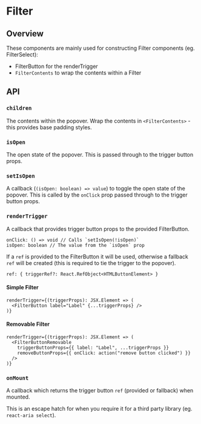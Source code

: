 
<Meta of={FilterStories} />

# Filter

<ResourceLinks
  sourceCode="https://github.com/cultureamp/kaizen-design-system/tree/main/packages/components/src/Filter"
  figma="https://www.figma.com/file/ZRfnoNUXbGZv4eVWLbF4Az/%F0%9F%96%BC%EF%B8%8F-Component-Gallery?type=design&node-id=6-28579&t=bowQ0LWOQKOd0UYS-0"
  designGuidelines="https://cultureamp.atlassian.net/wiki/spaces/DesignSystem/pages/3082093959/Filters"
  className="!mb-8"
/>

<KaioNotification />

<Installation
  installCommand="pnpm add @kaizen/components"
  importStatement='import { Filter, FilterContents } from "@kaizen/components"'
/>

## Overview

These components are mainly used for constructing Filter components (eg. <LinkTo pageId="components-filter-select">FilterSelect</LinkTo>):
- <LinkTo pageId="components-filter-filter-buttons">FilterButton</LinkTo> for the renderTrigger
- `FilterContents` to wrap the contents within a Filter

<NoClipCanvas of={FilterStories.SimpleFilter} />

## API

<Controls of={FilterStories.SimpleFilter} />

### `children`

The contents within the popover.
Wrap the contents in `<FilterContents>` - this provides base padding styles.

### `isOpen`

The open state of the popover. This is passed through to the trigger button props.

### `setIsOpen`

A callback (`(isOpen: boolean) => value`) to toggle the open state of the popover.
This is called by the `onClick` prop passed through to the trigger button props.

### `renderTrigger`

A callback that provides trigger button props to the provided <LinkTo pageId="components-filter-filter-buttons">FilterButton</LinkTo>.

```tsx
onClick: () => void // Calls `setIsOpen(!isOpen)`
isOpen: boolean // The value from the `isOpen` prop
```

If a `ref` is provided to the FilterButton it will be used, otherwise a fallback `ref`
will be created (this is required to tie the trigger to the popover).

```tsx
ref: { triggerRef?: React.RefObject<HTMLButtonElement> }
```

#### Simple Filter

```tsx
renderTrigger={(triggerProps): JSX.Element => (
  <FilterButton label="Label" {...triggerProps} />
)}
```

<NoClipCanvas of={FilterStories.SimpleFilter} />

#### Removable Filter

```tsx
renderTrigger={(triggerProps): JSX.Element => (
  <FilterButtonRemovable
    triggerButtonProps={{ label: "Label", ...triggerProps }}
    removeButtonProps={{ onClick: action("remove button clicked") }}
  />
)}
```

<NoClipCanvas of={FilterStories.RemovableFilter} />

### `onMount`

A callback which returns the trigger button `ref` (provided or fallback) when mounted.

This is an escape hatch for when you require it for a third party library (eg. `react-aria select`).
